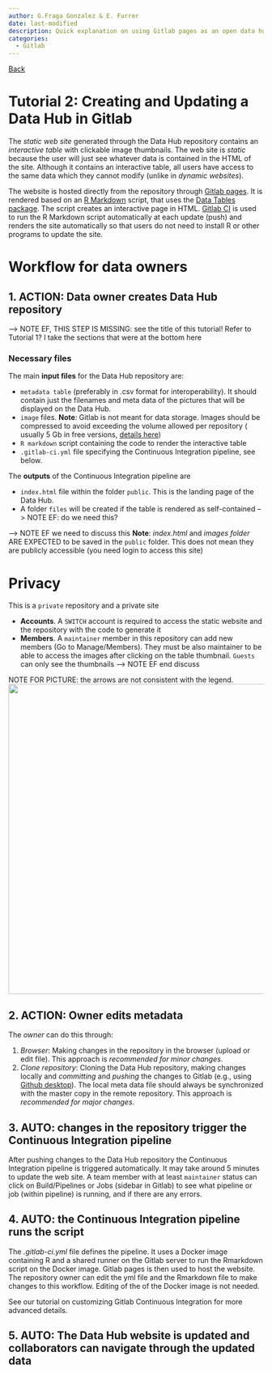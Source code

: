 ```yaml
---
author: G.Fraga Gonzalez & E. Furrer
date: last-modified
description: Quick explanation on using Gitlab pages as an open data hub
categories:
  - Gitlab
---
```

[Back](Tutorials.qmd)

# Tutorial 2: Creating and Updating a Data Hub in Gitlab {.unnumbered}

The *static web site* generated through the Data Hub repository contains an *interactive table* with clickable image thumbnails. The web site is *static* because the user will just see whatever data is contained in the HTML of the site. Although it contains an interactive table, all users have access to the same data which they cannot modify (unlike in *dynamic websites*).

The website is hosted directly from the repository through [Gitlab pages](shttps://docs.gitlab.com/ee/user/project/pages/). It is rendered based on an [R Markdown](https://rmarkdown.rstudio.com/) script, that uses the [Data Tables package](https://cran.r-project.org/web/packages/DT/index.html). The script creates an interactive page in HTML. [Gitlab CI](https://docs.gitlab.com/ee/ci/) is used to run the R Markdown script automatically at each update (push) and renders the site automatically so that users do not need to install R or other programs to update the site.

# Workflow for data owners



## 1. ACTION: Data owner creates Data Hub repository

--> NOTE EF, THIS STEP IS MISSING: see the title of this tutorial! Refer to Tutorial 1? I take the sections that were at the bottom here

### Necessary files

The main **input files** for the Data Hub repository are:

-   `metadata table` (preferably in .csv format for interoperability). It should contain just the filenames and meta data of the pictures that will be displayed on the Data Hub.
-   `image` files. **Note**: Gitlab is not meant for data storage. Images should be compressed to avoid exceeding the volume allowed per repository ( usually 5 Gb in free versions, [details here](https://about.gitlab.com/pricing/faq-paid-storage-transfer/))
-   `R markdown` script containing the code to render the interactive table
-   `.gitlab-ci.yml` file specifying the Continuous Integration pipeline, see below.

The **outputs** of the Continuous Integration pipeline are

-   `index.html` file within the folder `public`. This is the landing page of the Data Hub.
-   A folder `files` will be created if the table is rendered as self-contained --> NOTE EF: do we need this?

--> NOTE EF we need to discuss this
**Note**: *index.html* and *images folder* ARE EXPECTED to be saved in the `public` folder. This does not mean they are publicly accessible (you need login to access this site)

# Privacy

This is a `private` repository and a private site

-   **Accounts**. A `SWITCH` account is required to access the static website and the repository with the code to generate it
-   **Members**. A `maintainer` member in this repository can add new members (Go to Manage/Members). They must be also maintainer to be able to access the images after clicking on the table thumbnail. `Guests` can only see the thumbnails
--> NOTE EF end discuss


NOTE FOR PICTURE: the arrows are not consistent with the legend.
![](uploads/6e6e99d42e8bb7d128fbbc6ee131ab12/image.png){width="613"}

## 2. ACTION: Owner edits **metadata**

The *owner* can do this through:

1.  *Browser*:  Making changes in the repository in the browser (upload or edit file). This approach is *recommended for minor changes*.
2.  *Clone repository*: Cloning the Data Hub repository, making changes locally and *committing* and *pushing* the changes to Gitlab (e.g., using [Github desktop](https://desktop.github.com/)). The local meta data file should  always be synchronized with the master copy in the remote repository. This approach is *recommended for major changes*.

## 3. AUTO: changes in the repository **trigger the Continuous Integration pipeline**

After pushing changes to the Data Hub repository the Continuous Integration pipeline is triggered automatically. It may take around 5 minutes to update the web site. A team member with at least `maintainer` status can click on Build/Pipelines or Jobs (sidebar in Gitlab) to see what pipeline or job (within pipeline) is running, and if there are any errors.

## 4. AUTO: the Continuous Integration pipeline **runs the script**

The *.gitlab-ci.yml* file defines the pipeline. It uses a Docker image containing R and a shared runner on the Gitlab server to run the Rmarkdown script on the Docker image. Gitlab pages is then used to host the website. The repository owner can edit the yml file and the Rmarkdown file to make changes to this workflow. Editing of the of the Docker image is not needed.

See our tutorial on customizing Gitlab Continuous Integration for more advanced details.

## 5. AUTO: The Data Hub website is updated and collaborators can navigate through the updated data

